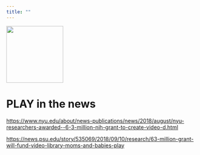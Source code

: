 ```yaml
---
title: ""
---
```


<img src="img/PLAY-logo.png" height=150px/>

# PLAY in the news

<https://www.nyu.edu/about/news-publications/news/2018/august/nyu-researchers-awarded--6-3-million-nih-grant-to-create-video-d.html>

<https://news.psu.edu/story/535069/2018/09/10/research/63-million-grant-will-fund-video-library-moms-and-babies-play>
